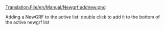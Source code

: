 [[Translation:File/en/Manual/Newgrf addnew.png]]

Adding a NewGRF to the active list: double click to add it to the bottom of the active newgrf list